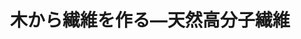 ﻿---
title: "木から繊維を作る―天然高分子繊維"
category: "物質理工学院"
vol: "21"
interviewee: "坂本 宗仙 "
url: ""
tags: []
pdf: "21-1.pdf"
career: ""
preface: "有機とはもともと生命力のある、生物だけがつくるという意味を持っていた。ところが石油が発見され、石油化学によってさまざまな新しい種類の有機材料が安価に製造できるので、天然有機材料の重要性は過去のこととなりつつあった。しかし、石油化学工業分野の急速な発展とともに石油資源の有限性や環境汚染やゴミ処分法などが問われるようになり、天然有機材料、特にセルロースが見直されつつある。セルロースは、光合成によりクリーンに大量に作られ、使い捨ててもいつか土に返るのだ。今回は天然有機材料を化学の立場で研究されている坂本を訪ねてみた。"
---
